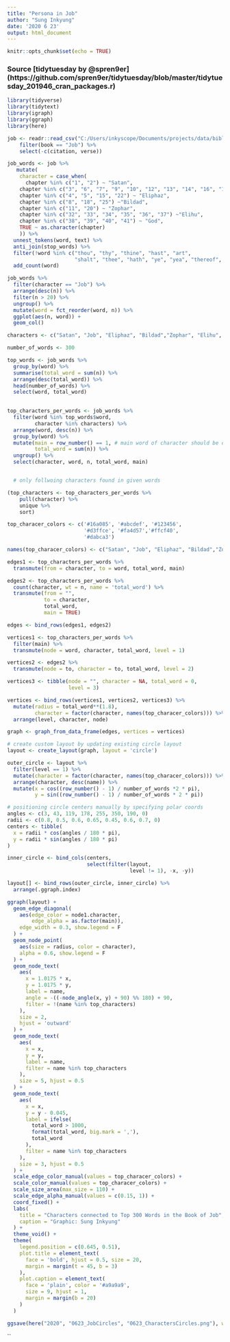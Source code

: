 ```yaml
---
title: "Persona in Job"
author: "Sung Inkyung"
date: '2020 6 23'
output: html_document
---
```


```r
knitr::opts_chunk$set(echo = TRUE)
```
### Source [tidytuesday by @spren9er] (https://github.com/spren9er/tidytuesday/blob/master/tidytuesday_201946_cran_packages.r)
```r
library(tidyverse)
library(tidytext)
library(igraph)
library(ggraph)
library(here)

```


```r
job <- readr::read_csv("C:/Users/inkyscope/Documents/projects/data/bible_kjv_new.csv") %>% 
    filter(book == "Job") %>% 
    select(-c(citation, verse)) 
```


```r
job_words <- job %>%
   mutate(
    character = case_when(
      chapter %in% c("1", "2") ~ "Satan",
    chapter %in% c("3", "6", "7", "9", "10", "12", "13", "14", "16", "17", "19", "21", "23", "24", "26", "27", "28", "29", "30", "31", "42") ~ "Job",
    chapter %in% c("4", "5", "15", "22") ~ "Eliphaz",
    chapter %in% c("8", "18", "25") ~"Bildad",
    chapter %in% c("11", "20") ~ "Zophar",
    chapter %in% c("32", "33", "34", "35", "36", "37") ~"Elihu",
    chapter %in% c("38", "39", "40", "41") ~ "God",
    TRUE ~ as.character(chapter)
    )) %>% 
  unnest_tokens(word, text) %>%
  anti_join(stop_words) %>%
  filter(!word %in% c("thou", "thy", "thine", "hast", "art",
                      "shalt", "thee", "hath", "ye", "yea", "thereof", "job", "god", "day", "doth", "canst", "cometh", "wilt", "shouldest", "uz")) %>% 
  add_count(word)

job_words %>% 
  filter(character == "Job") %>% 
  arrange(desc(n)) %>% 
  filter(n > 20) %>%  
  ungroup() %>% 
  mutate(word = fct_reorder(word, n)) %>% 
  ggplot(aes(n, word)) +
  geom_col()
```


```r
characters <- c("Satan", "Job", "Eliphaz", "Bildad","Zophar", "Elihu", "God")

number_of_words <- 300

top_words <- job_words %>% 
  group_by(word) %>% 
  summarise(total_word = sum(n)) %>% 
  arrange(desc(total_word)) %>% 
  head(number_of_words) %>% 
  select(word, total_word)
  

top_characters_per_words <- job_words %>% 
  filter(word %in% top_words$word,
         character %in% characters) %>% 
  arrange(word, desc(n)) %>% 
  group_by(word) %>% 
  mutate(main = row_number() == 1, # main word of character should be opaque
         total_word = sum(n)) %>% 
  ungroup() %>% 
  select(character, word, n, total_word, main)


  # only follwoing characters found in given words

(top_characters <- top_characters_per_words %>% 
    pull(character) %>% 
    unique %>% 
    sort)

top_characer_colors <- c('#16a085', '#abcdef', '#123456',
                         '#d3ffce', '#fa4d57','#ffcf40',
                         '#dabca3')

names(top_characer_colors) <- c("Satan", "Job", "Eliphaz", "Bildad","Zophar", "Elihu", "God")
```


```r
edges1 <- top_characters_per_words %>% 
  transmute(from = character, to = word, total_word, main)

edges2 <- top_characters_per_words %>% 
  count(character, wt = n, name = 'total_word') %>% 
  transmute(from = "",
            to = character,
            total_word,
            main = TRUE)

edges <- bind_rows(edges1, edges2)
```


```r
vertices1 <- top_characters_per_words %>% 
  filter(main) %>% 
  transmute(node = word, character, total_word, level = 1)

vertices2 <- edges2 %>% 
  transmute(node = to, character = to, total_word, level = 2)

vertices3 <- tibble(node = "", character = NA, total_word = 0, 
                    level = 3)

vertices <- bind_rows(vertices1, vertices2, vertices3) %>% 
  mutate(radius = total_word**(1.8),
         character = factor(character, names(top_characer_colors))) %>% 
  arrange(level, character, node)

graph <- graph_from_data_frame(edges, vertices = vertices)
```

```r
# create custom layout by updating existing circle layout
layout <- create_layout(graph, layout = 'circle')

outer_circle <- layout %>% 
  filter(level == 1) %>% 
  mutate(character = factor(character, names(top_characer_colors))) %>%
  arrange(character, desc(name)) %>% 
  mutate(x = cos((row_number() - 1) / number_of_words *2 * pi),
         y = sin((row_number() - 1) / number_of_words * 2 * pi))

# positioning circle centers manually by specifying polar coords
angles <- c(3, 43, 119, 178, 255, 350, 190, 0)
radii <- c(0.8, 0.5, 0.6, 0.65, 0.45, 0.6, 0.7, 0)
centers <- tibble(
  x = radii * cos(angles / 180 * pi),
  y = radii * sin(angles / 180 * pi)
)

inner_circle <- bind_cols(centers, 
                          select(filter(layout, 
                                        level != 1), -x, -y))

layout[] <- bind_rows(outer_circle, inner_circle) %>% 
  arrange(.ggraph.index)
```


```r
ggraph(layout) +
  geom_edge_diagonal(
    aes(edge_color = node1.character,
        edge_alpha = as.factor(main)),
    edge_width = 0.3, show.legend = F
  ) +
  geom_node_point(
    aes(size = radius, color = character),
    alpha = 0.6, show.legend = F
  ) +
  geom_node_text(
    aes(
      x = 1.0175 * x,
      y = 1.0175 * y,
      label = name,
      angle = -((-node_angle(x, y) + 90) %% 180) + 90,
      filter = !(name %in% top_characters)
    ),
    size = 2, 
    hjust = 'outward'
  ) +
  geom_node_text(
    aes(
      x = x,
      y = y,
      label = name,
      filter = name %in% top_characters
    ),
    size = 5, hjust = 0.5
  ) +
  geom_node_text(
    aes(
      x = x,
      y = y - 0.045,
      label = ifelse(
        total_word > 1000,
        format(total_word, big.mark = ','),
        total_word
      ),
      filter = name %in% top_characters
    ),
    size = 3, hjust = 0.5
  ) +
  scale_edge_color_manual(values = top_characer_colors) +
  scale_color_manual(values = top_characer_colors) +
  scale_size_area(max_size = 110) +
  scale_edge_alpha_manual(values = c(0.15, 1)) +
  coord_fixed() +
  labs(
    title = "Characters connected to Top 300 Words in the Book of Job",
    caption = "Graphic: Sung Inkyung"
  ) +
  theme_void() +
  theme(
    legend.position = c(0.645, 0.51),
    plot.title = element_text(
      face = 'bold', hjust = 0.5, size = 20, 
      margin = margin(t = 45, b = 3)
    ),
    plot.caption = element_text(
      face = 'plain', color = '#a9a9a9', 
      size = 9, hjust = 1,
      margin = margin(b = 20)
    )
  )

ggsave(here("2020", "0623_JobCircles", "0623_CharactersCircles.png"), width = 21, height = 21, units = "cm")
```

``

